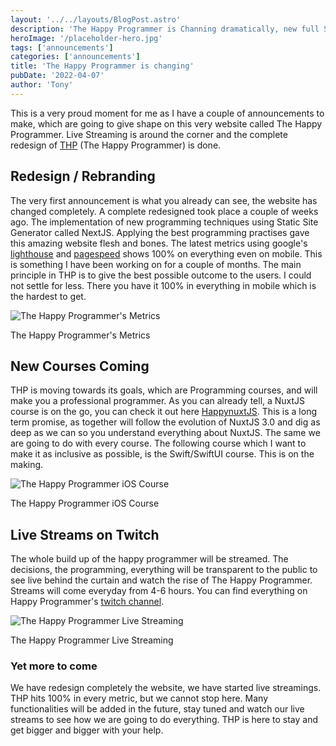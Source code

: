```yaml
---
layout: '../../layouts/BlogPost.astro'
description: 'The Happy Programmer is Channing dramatically, new full Swift course, streaming on twitch, 100% on everything according to google'
heroImage: '/placeholder-hero.jpg'
tags: ['announcements']
categories: ['announcements']
title: 'The Happy Programmer is changing'
pubDate: '2022-04-07'
author: 'Tony'
---
```


This is a very proud moment for me as I have a couple of announcements to make, which are going to give shape on this very website called The Happy Programmer. Live Streaming is around the corner and the complete redesign of [THP](https://thehappyprogrammer.com/) (The Happy Programmer) is done.

## Redesign / Rebranding

The very first announcement is what you already can see, the website has changed completely. A complete redesigned took place a couple of weeks ago. The implementation of new programming techniques using Static Site Generator called NextJS. Applying the best programming practises gave this amazing website flesh and bones. The latest metrics using google's [lighthouse](https://developers.google.com/web/tools/lighthouse) and [pagespeed](https://pagespeed.web.dev/) shows 100% on everything even on mobile. This is something I have been working on for a couple of months. The main principle in THP is to give the best possible outcome to the users. I could not settle for less. There you have it 100% in everything in mobile which is the hardest to get.

![The Happy Programmer's Metrics](/images/Screenshot-2022-03-28-at-16.01.18-1-1024x563.png)

The Happy Programmer's Metrics

## New Courses Coming

THP is moving towards its goals, which are Programming courses, and will make you a professional programmer. As you can already tell, a NuxtJS course is on the go, you can check it out here [HappynuxtJS](https://happynuxtjs.com/). This is a long term promise, as together will follow the evolution of NuxtJS 3.0 and dig as deep as we can so you understand everything about NuxtJS. The same we are going to do with every course. The following course which I want to make it as inclusive as possible, is the Swift/SwiftUI course. This is on the making.

![The Happy Programmer iOS Course](/images/ios-course-1024x627.png)

The Happy Programmer iOS Course

## Live Streams on Twitch

The whole build up of the happy programmer will be streamed. The decisions, the programming, everything will be transparent to the public to see live behind the curtain and watch the rise of The Happy Programmer. Streams will come everyday from 4-6 hours. You can find everything on Happy Programmer's [twitch channel](https://www.twitch.tv/thehappyprogrammer).

![The Happy Programmer Live Streaming](/images/twtch-live-1024x627.png)

The Happy Programmer Live Streaming

### Yet more to come

We have redesign completely the website, we have started live streamings. THP hits 100% in every metric, but we cannot stop here. Many functionalities will be added in the future, stay tuned and watch our live streams to see how we are going to do everything. THP is here to stay and get bigger and bigger with your help.
